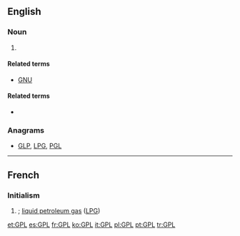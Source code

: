 ==English==
{{wikipedia|GNU General Public License}}

===Noun===
{{en-initialism}}

# {{context|computing|trading|lang=en}} {{initialism of|w:General Public License|General Public License|lang=en}}

====Related terms====
* [[GNU]]

====Related terms====
* {{l|en|LGPL}}

===Anagrams===
* [[GLP#English|GLP]], [[LPG#English|LPG]], [[PGL#English|PGL]]

----

==French==
{{wikipedia|Gaz de pétrole liquéfié|lang=fr}}

===Initialism===
{{rfc-header|Initialism}}
{{head|fr|initialism}}

# {{form of|initialism|gaz de pétrole liquéfié|Gaz de Pétrole Liquéfié|lang=fr}}; [[liquid petroleum gas]] ([[LPG]])

[[et:GPL]]
[[es:GPL]]
[[fr:GPL]]
[[ko:GPL]]
[[it:GPL]]
[[pl:GPL]]
[[pt:GPL]]
[[tr:GPL]]